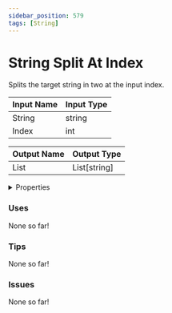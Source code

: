 ```yaml
---
sidebar_position: 579
tags: [String]
---
```


# String Split At Index

Splits the target string in two at the input index.




<EsbSvg />

| Input Name | Input Type |
|-----------|-----------|
| String | string |
| Index | int |

| Output Name | Output Type |
|-----------|-----------|
| List | List[string] |


<details>
  <summary>Properties</summary>
  <div>
    <div>
    <table>
      <thead>
        <tr>
          <th>Is beta required?</th>
          <th>❌</th>
        </tr>
        <tr>
          <th>Is this chip a trolling risk?</th>
          <th>❌</th>
        </tr>
        <tr>
          <th>Chip UUID</th>
          <th>6b92c345-e6bc-40d9-aae9-4754e634777c</th>
        </tr>
      </thead>
    </table>
    </div>
  </div>
</details>

### Uses

None so far!

### Tips

None so far!

### Issues

None so far!